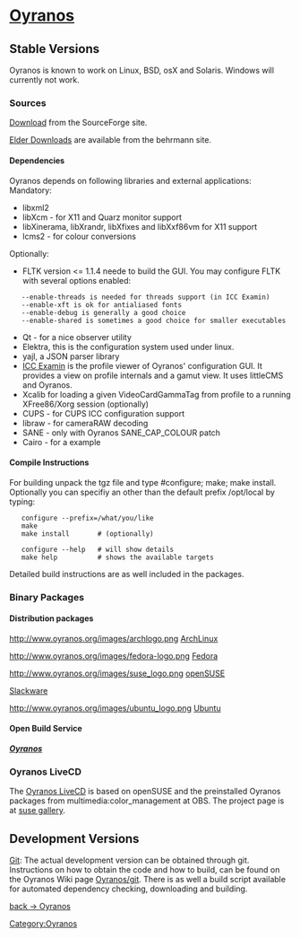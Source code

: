 <h1>[[Oyranos]]</h1>


== Stable Versions ==

Oyranos is known to work on Linux, BSD, osX and Solaris. Windows will currently not work.

=== Sources ===

[http://sourceforge.net/projects/oyranos/files/ Download] from the SourceForge site.

[http://www.behrmann.name/index.php?option=com_content&task=view&id=34&Itemid=68 Elder Downloads] are available from the behrmann site.

==== Dependencies ====

Oyranos depends on following libraries and external applications:
Mandatory:
* libxml2
* libXcm - for X11 and Quarz monitor support
* libXinerama, libXrandr, libXfixes and libXxf86vm for X11 support
* lcms2 - for colour conversions
Optionally:
* FLTK version <= 1.1.4 neede to build the GUI. You may configure FLTK with several options enabled:
    --enable-threads is needed for threads support (in ICC Examin)
    --enable-xft is ok for antialiased fonts
    --enable-debug is generally a good choice
    --enable-shared is sometimes a good choice for smaller executables
* Qt - for a nice observer utility
* Elektra, this is the configuration system used under linux.
* yajl, a JSON parser library
* [[ICC Examin/Download|ICC Examin]] is the profile viewer of Oyranos' configuration GUI. It provides a view on profile internals and a gamut view. It uses littleCMS and Oyranos.
* Xcalib for loading a given VideoCardGammaTag from profile to a running XFree86/Xorg session (optionally)
* CUPS - for CUPS ICC configuration support
* libraw - for cameraRAW decoding
* SANE - only with Oyranos SANE_CAP_COLOUR patch
* Cairo - for a example

==== Compile Instructions ====

For building unpack the tgz file and type #configure; make; make install.
Optionally you can specifiy an other than the default prefix /opt/local by typing:

    configure --prefix=/what/you/like
    make
    make install       # (optionally)

    configure --help   # will show details
    make help          # shows the available targets

Detailed build instructions are as well included in the packages.

=== Binary Packages ===
==== Distribution packages ====
http://www.oyranos.org/images/archlogo.png [https://aur.archlinux.org/packages.php?O=0&K=oyranos&do_Search=Go ArchLinux]


http://www.oyranos.org/images/fedora-logo.png [https://admin.fedoraproject.org/pkgdb/acls/name/oyranos Fedora]


http://www.oyranos.org/images/suse_logo.png [http://software.opensuse.org/search?q=oyranos openSUSE]


[http://slackbuilds.org/result/?search=oyranos Slackware]


http://www.oyranos.org/images/ubuntu_logo.png [http://www.ubuntuupdates.org/oyranos Ubuntu]



==== Open Build Service ====

'''''[http://software.opensuse.org/download/package.iframe?project=multimedia:color_management&package=oyranos Oyranos]'''''<br>

=== Oyranos LiveCD ===
The [http://sourceforge.net/projects/openicc/files/Demo/ Oyranos LiveCD] is based on openSUSE and the preinstalled Oyranos packages from multimedia:color_management at OBS. The project page is at [http://susestudio.com/a/8Kr6tw/oyranos-multimedia-121 suse gallery].

== Development Versions ==

[[Oyranos/git|Git]]: The actual development version can be obtained through git. Instructions on how to obtain the code and how to build, can be found on the Oyranos Wiki page [[Oyranos/git]]. There is as well a build script available for automated dependency checking, downloading and building.


[[Oyranos|back -> Oyranos]]
[[Category:Oyranos]]